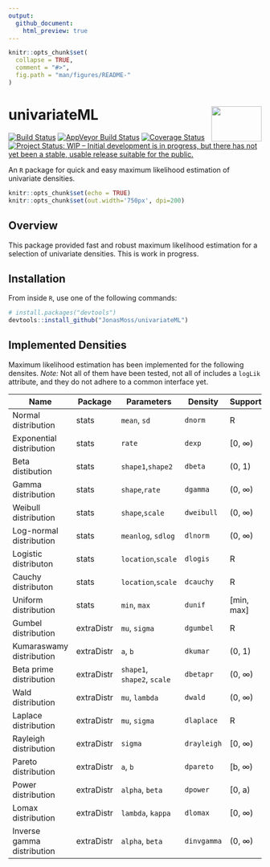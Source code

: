 ```yaml
---
output:
  github_document:
    html_preview: true
---
```


<!-- README.md is generated from README.Rmd. Please edit that file -->

```r
knitr::opts_chunk$set(
  collapse = TRUE,
  comment = "#>",
  fig.path = "man/figures/README-"
)
```

# univariateML <img src="man/figures/logo.png" align="right" width="100" height="70" />
[![Build Status](https://travis-ci.org/JonasMoss/univariateML.svg?branch=master)](https://travis-ci.org/JonasMoss/univariateML)
[![AppVeyor Build Status](https://ci.appveyor.com/api/projects/status/github/JonasMoss/univariateML?branch=master&svg=true)](https://ci.appveyor.com/project/JonasMoss/univariateML)
[![Coverage Status](https://codecov.io/gh/JonasMoss/univariateML/branch/master/graph/badge.svg)](https://codecov.io/gh/JonasMoss/univariateML?branch=master)
[![Project Status: WIP – Initial development is in progress, but there has not yet been a stable, usable release suitable for the public.](https://www.repostatus.org/badges/latest/wip.svg)](https://www.repostatus.org/#wip)

An `R` package for quick and easy maximum likelihood estimation of univariate densities.
```r
knitr::opts_chunk$set(echo = TRUE)
knitr::opts_chunk$set(out.width='750px', dpi=200)
```

## Overview
This package provided fast and robust maximum likelihood estimation for a 
selection of univariate densities. This is work in progress.

## Installation
From inside `R`, use one of the following commands:
```r
# install.packages("devtools")
devtools::install_github("JonasMoss/univariateML")
```

## Implemented Densities
Maximum likelihood estimation has been implemented for the following densites.
*Note:* Not all of them have been tested, not all of includes a `logLik` 
attribute, and they do not adhere to a common interface yet.

| Name                       | Package    | Parameters                  | Density     | Support    |
|----------------------------|------------|-----------------------------|-------------|------------|
| Normal distribution        | stats      | `mean`, `sd`                | `dnorm`     | R          | 
| Exponential distribution   | stats      | `rate`                      | `dexp`      | [0, ∞)     |
| Beta distibution           | stats      | `shape1`,`shape2`           | `dbeta`     | (0, 1)     | 
| Gamma distribution         | stats      | `shape`,`rate`              | `dgamma`    | (0, ∞)     |
| Weibull distribution       | stats      | `shape`,`scale`             | `dweibull`  | (0, ∞)     |
| Log-normal distribution    | stats      | `meanlog`, `sdlog`          | `dlnorm`    | (0, ∞)     |
| Logistic distributon       | stats      | `location`,`scale`          | `dlogis`    | R          |
| Cauchy distributon         | stats      | `location`,`scale`          | `dcauchy`   | R          |
| Uniform distribution       | stats      | `min`, `max`                | `dunif`     | [min, max] |
| Gumbel distribution        | extraDistr | `mu`, `sigma`               | `dgumbel`   | R          |
| Kumaraswamy distribution   | extraDistr | `a`, `b`                    | `dkumar`    | (0, 1)     |
| Beta prime distribution    | extraDistr | `shape1`, `shape2`, `scale` | `dbetapr`   | (0, ∞)     |
| Wald distribution          | extraDistr | `mu`, `lambda`              | `dwald`     | (0, ∞)     |
| Laplace distribution       | extraDistr | `mu`, `sigma`               | `dlaplace`  | R          |
| Rayleigh distribution      | extraDistr | `sigma`                     | `drayleigh` | [0, ∞)     |
| Pareto distribution        | extraDistr | `a`, `b`                    | `dpareto`   | [b, ∞)     |
| Power distribution         | extraDistr | `alpha`, `beta`             | `dpower`    | [0, a)     |
| Lomax distribution         | extraDistr | `lambda`, `kappa`           | `dlomax`    | [0, ∞)     |
| Inverse gamma distribution | extraDistr | `alpha`, `beta`             | `dinvgamma` | (0, ∞)     |